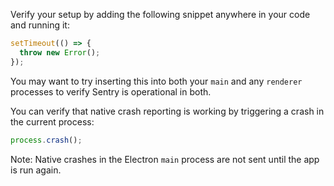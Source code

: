Verify your setup by adding the following snippet anywhere in your code and running it:

```javascript
setTimeout(() => {
  throw new Error();
});
```

You may want to try inserting this into both your `main` and any `renderer`
processes to verify Sentry is operational in both.

You can verify that native crash reporting is working by triggering a crash in the current process:

```javascript
process.crash();
```

Note: Native crashes in the Electron `main` process are not sent until the app is run again.
